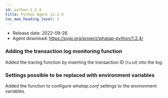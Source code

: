 ```yaml
---
id: python-1_2_4
title: Python Agent v1.2.4
toc_max_heading_level: 2
---
```



-   Release date: 2022-09-26
-   Agent download: https://pypi.org/project/whatap-python/1.2.4/

### Adding the transaction log monitoring function

Added the tracing function by inserting the transaction ID (`txid`) into the log.

### Settings possible to be replaced with environment variables

Added the function to configure _whatap.conf_ settings to the environment variables. 
